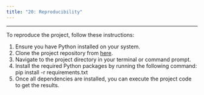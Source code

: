 ```yaml
---
title: "20: Reproducibility"
---
```


* * *

To reproduce the project, follow these instructions:

1. Ensure you have Python installed on your system.
2. Clone the project repository from [here](https://github.com/stats-at-Rutgers/group-project-collective_creators.git).
3. Navigate to the project directory in your terminal or command prompt.
4. Install the required Python packages by running the following command: pip install -r requirements.txt
5. Once all dependencies are installed, you can execute the project code to get the results.